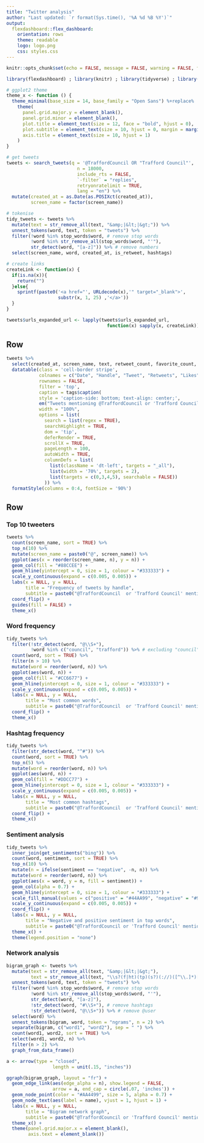 ```yaml
---
title: "Twitter analysis"
author: "Last updated: `r format(Sys.time(), '%A %d %B %Y')`"
output: 
  flexdashboard::flex_dashboard:
    orientation: rows
    theme: readable
    logo: logo.png
    css: styles.css
---
```


```r
knitr::opts_chunk$set(echo = FALSE, message = FALSE, warning = FALSE, fig.width = 8, fig.height = 4, fig.align = "left")

library(flexdashboard) ; library(knitr) ; library(tidyverse) ; library(rtweet) ; library(tidytext) ; library(reshape2) ; library(igraph) ; library(grid) ; library(ggraph) ; library(lubridate) ; library(DT) ; library(htmltools)

# ggplot2 theme
theme_x <- function () { 
  theme_minimal(base_size = 14, base_family = "Open Sans") %+replace% 
    theme(
      panel.grid.major.y = element_blank(),
      panel.grid.minor = element_blank(),
      plot.title = element_text(size = 12, face = "bold", hjust = 0),
      plot.subtitle = element_text(size = 10, hjust = 0, margin = margin(9, 0, 9, 0)),
      axis.title = element_text(size = 10, hjust = 1)
    )
}

# get tweets
tweets <- search_tweets(q = '@TraffordCouncil OR "Trafford Council"',
                          n = 18000,
                          include_rts = FALSE,
                          `-filter` = "replies",
                          retryonratelimit = TRUE,
                          lang = "en") %>%
  mutate(created_at = as.Date(as.POSIXct(created_at)),
         screen_name = factor(screen_name))

# tokenise
tidy_tweets <- tweets %>%
  mutate(text = str_remove_all(text, "&amp;|&lt;|&gt;")) %>% 
  unnest_tokens(word, text, token = "tweets") %>% 
  filter(!word %in% stop_words$word, # remove stop words
         !word %in% str_remove_all(stop_words$word, "'"),
         str_detect(word, "[a-z]")) %>% # remove numbers
  select(screen_name, word, created_at, is_retweet, hashtags)

# create links
createLink <- function(x) {
  if(is.na(x)){
    return("")
  }else{
    sprintf(paste0('<a href="', URLdecode(x),'" target="_blank">', 
                   substr(x, 1, 25) ,'</a>'))
  }
}

tweets$urls_expanded_url <- lapply(tweets$urls_expanded_url, 
                                     function(x) sapply(x, createLink))
```

Row 
-------------------------------------

```r
tweets %>% 
  select(created_at, screen_name, text, retweet_count, favorite_count, urls_expanded_url) %>% 
  datatable(class = 'cell-border stripe',
            colnames = c("Date", "Handle", "Tweet", "Retweets", "Likes", "URL"),
            rownames = FALSE, 
            filter = 'top',
            caption = tags$caption(
            style = 'caption-side: bottom; text-align: center;',
            em("Tweets mentioning @TraffordCouncil or 'Trafford Council'")),
            width = "100%",
            options = list(
              search = list(regex = TRUE),
              searchHighlight = TRUE,
              dom = 'tip',
              deferRender = TRUE,
              scrollX = TRUE,
              pageLength = 100,
              autoWidth = TRUE,
              columnDefs = list(
                list(className = 'dt-left', targets = "_all"),
                list(width = '70%', targets = 2),
                list(targets = c(0,3,4,5), searchable = FALSE))
              )) %>% 
  formatStyle(columns = 0:4, fontSize = '90%')
```

Row {.tabset .tabset-fade}
-------------------------------------

### Top 10 tweeters
```r
tweets %>% 
  count(screen_name, sort = TRUE) %>%
  top_n(10) %>%
  mutate(screen_name = paste0("@", screen_name)) %>% 
  ggplot(aes(x = reorder(screen_name, n), y = n)) +
  geom_col(fill = "#88CCEE") +
  geom_hline(yintercept = 0, size = 1, colour = "#333333") +
  scale_y_continuous(expand = c(0.005, 0.005)) +
  labs(x = NULL, y = NULL,
       title = "Frequency of tweets by handle",
       subtitle = paste0("@TraffordCouncil  or 'Trafford Council' mentions, ", format(min(tweets$created_at), "%d-%m"), " to ", format(max(tweets$created_at),"%d-%m-%Y"))) +
  coord_flip() +
  guides(fill = FALSE) +
  theme_x()
```


### Word frequency
```r
tidy_tweets %>% 
  filter(!str_detect(word, "@\\S+"),
         !word %in% c("council", "trafford")) %>% # excluding "council" and "trafford"
  count(word, sort = TRUE) %>% 
  filter(n > 10) %>% 
  mutate(word = reorder(word, n)) %>% 
  ggplot(aes(word, n)) +
  geom_col(fill = "#CC6677") +
  geom_hline(yintercept = 0, size = 1, colour = "#333333") +
  scale_y_continuous(expand = c(0.005, 0.005)) +
  labs(x = NULL, y = NULL,
       title = "Most common words",
       subtitle = paste0("@TraffordCouncil  or 'Trafford Council' mentions, ", format(min(tweets$created_at), "%d-%m"), " to ", format(max(tweets$created_at),"%d-%m-%Y"))) +
  coord_flip() +
  theme_x()
```

### Hashtag frequency
```r
tidy_tweets %>% 
  filter(str_detect(word, "^#")) %>% 
  count(word, sort = TRUE) %>% 
  top_n(5) %>% 
  mutate(word = reorder(word, n)) %>% 
  ggplot(aes(word, n)) +
  geom_col(fill = "#DDCC77") +
  geom_hline(yintercept = 0, size = 1, colour = "#333333") +
  scale_y_continuous(expand = c(0.005, 0.005)) +
  labs(x = NULL, y = NULL,
       title = "Most common hashtags",
       subtitle = paste0("@TraffordCouncil  or 'Trafford Council' mentions, ", format(min(tweets$created_at), "%d-%m"), " to ", format(max(tweets$created_at),"%d-%m-%Y"))) +
  coord_flip() +
  theme_x()
```

### Sentiment analysis
```r
tidy_tweets %>%
  inner_join(get_sentiments("bing")) %>%
  count(word, sentiment, sort = TRUE) %>%
  top_n(10) %>%
  mutate(n = ifelse(sentiment == "negative", -n, n)) %>%
  mutate(word = reorder(word, n)) %>%
  ggplot(aes(x = word, y = n, fill = sentiment)) +
  geom_col(alpha = 0.7) +
  geom_hline(yintercept = 0, size = 1, colour = "#333333") +
  scale_fill_manual(values = c("positive" = "#44AA99", "negative" = "#999999")) + 
  scale_y_continuous(expand = c(0.005, 0.005)) +
  coord_flip() +
  labs(x = NULL, y = NULL, 
       title = "Negative and positive sentiment in top words",
       subtitle = paste0("@TraffordCouncil or 'Trafford Council' mentions, ", format(min(tweets$created_at), "%d-%m"), " to ", format(max(tweets$created_at),"%d-%m-%Y"))) +
  theme_x() +
  theme(legend.position = "none")
```

### Network analysis
```r
bigram_graph <- tweets %>%
  mutate(text = str_remove_all(text, "&amp;|&lt;|&gt;"),
         text = str_remove_all(text, "\\s?(f|ht)(tp)(s?)(://)([^\\.]*)[\\.|/](\\S*)")) %>% # remove URLs
  unnest_tokens(word, text, token = "tweets") %>%
  filter(!word %in% stop_words$word, # remove stop words
         !word %in% str_remove_all(stop_words$word, "'"),
         str_detect(word, "[a-z]"),
         !str_detect(word, "#\\S+"), # remove hashtags
         !str_detect(word, "@\\S+")) %>% # remove @user
  select(word) %>% 
  unnest_tokens(bigram, word, token = "ngrams", n = 2) %>%
  separate(bigram, c("word1", "word2"), sep = " ") %>%
  count(word1, word2, sort = TRUE) %>%
  select(word1, word2, n) %>%
  filter(n > 2) %>%
  graph_from_data_frame()

a <- arrow(type = "closed", 
                 length = unit(.15, "inches"))

ggraph(bigram_graph, layout = "fr") +
  geom_edge_link(aes(edge_alpha = n), show.legend = FALSE,
                 arrow = a, end_cap = circle(.07, 'inches')) +
  geom_node_point(color = "#AA4499", size = 5, alpha = 0.7) +
  geom_node_text(aes(label = name), vjust = 1, hjust = 1) +
  labs(x = NULL, y = NULL, 
       title = "Bigram network graph",
       subtitle = paste0("@TraffordCouncil or 'Trafford Council' mentions, ", format(min(tweets$created_at), "%d-%m"), " to ", format(max(tweets$created_at),"%d-%m-%Y"))) +
  theme_x() +
  theme(panel.grid.major.x = element_blank(),
        axis.text = element_blank())
```

